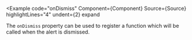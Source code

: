 
<Example
  code="onDismiss"
  Component={Component}
  Source={Source}
  highlightLines="4"
  undent={2}
  expand
>
  The `onDismiss` property can be used to register a function which will be
  called when the alert is dismissed.
</Example>

